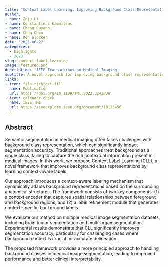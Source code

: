 ```yaml
---
title: "Context Label Learning: Improving Background Class Representations in Semantic Segmentation"
author: 
- name: Zeju Li
- name: Konstantinos Kamnitsas
- name: Cheng Ouyang
- name: Chen Chen
- name: Ben Glocker
date: '2023-06-27'
categories:
  - highlights
  - 2023
slug: context-label-learning
image: featured.png
description: 'IEEE Transactions on Medical Imaging'
subtitle: A novel approach for improving background class representations in semantic segmentation through context label learning.
links:
- icon: file-richtext-fill
  name: Publication
  url: https://doi.org/10.1109/TMI.2023.3242838
- icon: calendar-check
  name: IEEE TMI
  url: https://ieeexplore.ieee.org/document/10123456
---
```


## Abstract

Semantic segmentation in medical imaging often faces challenges with background class representation, which can significantly impact segmentation accuracy. Traditional approaches treat background as a single class, failing to capture the rich contextual information present in medical images. In this work, we propose Context Label Learning (CLL), a novel framework that improves background class representations by learning context-aware labels.

Our approach introduces a context-aware labeling mechanism that dynamically adapts background representations based on the surrounding anatomical structures. The framework consists of two key components: (1) a context encoder that captures spatial relationships between foreground and background regions, and (2) a label refinement module that generates context-specific background labels.

We evaluate our method on multiple medical image segmentation datasets, including brain tumor segmentation and multi-organ segmentation. Experimental results demonstrate that CLL significantly improves segmentation accuracy, particularly for challenging cases where background context is crucial for accurate delineation.

The proposed framework provides a more principled approach to handling background classes in medical image segmentation, leading to improved performance and better clinical interpretability. 